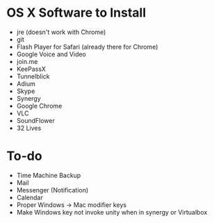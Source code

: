 = OS X Software to Install =
*jre (doesn't work with Chrome)
*git
*Flash Player for Safari (already there for Chrome) 
*Google Voice and Video
*join.me
*KeePassX
*Tunnelblick
*Adium
*Skype
*Synergy
*Google Chrome
*VLC
*SoundFlower
*32 Lives

= To-do =
*Time Machine Backup
*Mail
*Messenger (Notification)
*Calendar
*Proper Windows -> Mac modifier keys
*Make Windows key not invoke unity when in synergy or Virtualbox